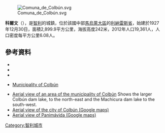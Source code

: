 [[Image:Comuna_de_Colbún.svg|right]]

'''科爾文'''（{{lang-es|Colbún}}），是[[智利|智利]]的城鎮，位於該國中部[[馬烏萊大區|馬烏萊大區]]的[[利納雷斯省|利納雷斯省]]，始建於1927年12月30日，面積2,899.9平方公里，海拔高度242米，2012年人口19,361人，人口密度每平方公里6.08人。

{{Coord|35|42|S|71|25|W|display=title}}

==參考資料==
*{{Cite web |url = http://www.municipalidadcolbun.cl/ |title = Asociación Chilena de Municipalidades |accessdate = 7 February 2011 |language = es |archive-date = 2015-06-21 |archive-url = https://web.archive.org/web/20150621214743/http://www.municipalidadcolbun.cl/ |dead-url = no }}
*{{Cite web |url = http://www.municipalidadcolbun.cl/ |title = Municipality of Colbún |accessdate = 7 February 2011 |language = es |archive-date = 2015-06-21 |archive-url = https://web.archive.org/web/20150621214743/http://www.municipalidadcolbun.cl/ |dead-url = no }}
*{{Cite web |url= http://www.ine.cl/canales/chile_estadistico/censos_poblacion_vivienda/censo_pobl_vivi.php |title= National Statistics Institute |accessdate= 13 December 2010 |language= es |archive-date= 2018-12-25 |archive-url= https://web.archive.org/web/20181225074911/http://www.ine.cl/error-404?aspxerrorpath=%2Fcanales%2Fchile_estadistico%2Fcensos_poblacion_vivienda%2Fcenso_pobl_vivi.php |dead-url= no }}
* {{es icon}} [http://www.municipalidadcolbun.cl/ Municipality of Colbún] {{Wayback|url=http://www.municipalidadcolbun.cl/ |date=20150621214743 }}
* [http://local.google.com/maps?q=Colb%C3%BAn,+Chile&hl=en&ie=UTF8&ll=-35.744283,-71.411819&spn=0.293142,0.420914&sll=-35.418536,-71.643995&sspn=0.036792,0.052614&hnear=Colb%C3%BAn,+Linares+Province,+Maule+Region,+Chile&t=k&z=11 Aerial view of an area of the municipality of Colbún] Shows the larger Colbún dam lake, to the north-east and the Machicura dam lake to the south-west.
* [http://local.google.com/local?f=q&hl=en&q=Colb%C3%BAn,+Maule+Chile&ie=UTF8&z=15&ll=-35.697282,-71.404867&spn=0.017252,0.042186&t=k&om=1  Aerial view of the city of Colbún (Google maps)] {{Wayback|url=http://local.google.com/local?f=q&hl=en&q=Colb%C3%BAn,+Maule+Chile&ie=UTF8&z=15&ll=-35.697282,-71.404867&spn=0.017252,0.042186&t=k&om=1 |date=20110719174927 }}
*[http://local.google.com/local?f=q&hl=en&q=Colb%C3%BAn,+Maule+Chile&ie=UTF8&z=17&ll=-35.76154,-71.418107&spn=0.004309,0.010546&t=k&om=1 Aerial view of Panimávida (Google maps)] {{Wayback|url=http://local.google.com/local?f=q&hl=en&q=Colb%C3%BAn,+Maule+Chile&ie=UTF8&z=17&ll=-35.76154,-71.418107&spn=0.004309,0.010546&t=k&om=1 |date=20110719174913 }}

{{Chile-geo-stub}}
[[Category:智利城市|Category:智利城市]]